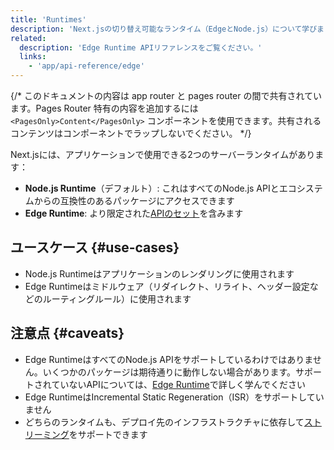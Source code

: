 ```yaml
---
title: 'Runtimes'
description: 'Next.jsの切り替え可能なランタイム（EdgeとNode.js）について学びましょう。'
related:
  description: 'Edge Runtime APIリファレンスをご覧ください。'
  links:
    - 'app/api-reference/edge'
---
```


{/* このドキュメントの内容は app router と pages router の間で共有されています。Pages Router 特有の内容を追加するには `<PagesOnly>Content</PagesOnly>` コンポーネントを使用できます。共有されるコンテンツはコンポーネントでラップしないでください。 */}

Next.jsには、アプリケーションで使用できる2つのサーバーランタイムがあります：

- **Node.js Runtime**（デフォルト）: これはすべてのNode.js APIとエコシステムからの互換性のあるパッケージにアクセスできます
- **Edge Runtime**: より限定された[APIのセット](/docs/app/api-reference/edge)を含みます

## ユースケース {#use-cases}

- Node.js Runtimeはアプリケーションのレンダリングに使用されます
- Edge Runtimeはミドルウェア（リダイレクト、リライト、ヘッダー設定などのルーティングルール）に使用されます

## 注意点 {#caveats}

- Edge RuntimeはすべてのNode.js APIをサポートしているわけではありません。いくつかのパッケージは期待通りに動作しない場合があります。サポートされていないAPIについては、[Edge Runtime](/docs/app/api-reference/edge#unsupported-apis)で詳しく学んでください
- Edge RuntimeはIncremental Static Regeneration（ISR）をサポートしていません
- どちらのランタイムも、デプロイ先のインフラストラクチャに依存して[ストリーミング](/docs/app/building-your-application/routing/loading-ui-and-streaming)をサポートできます
